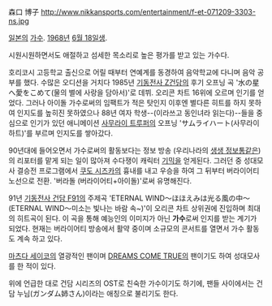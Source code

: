 森口 博子
http://www.nikkansports.com/entertainment/f-et-071209-3303-ns.jpg

[[일본]]의 [[가수]]. [[1968년]] [[6월 18일]]생.

시원시원하면서도 애절하고 섬세한 목소리로 높은 평가를 받고 있는 가수다.

호리코시 고등학교 출신으로 어릴 때부터 연예계를 동경하여 음악학교에 다니며 음악 공부를 했다. 수많은 오디션을 거치다 1985년 [[기동전사 Z건담]]의 후기 오프닝 곡 '水の星へ愛をこめて(물의 별에 사랑을 담아서)'로 데뷔. 오리콘 차트 16위에 오르며 인기를 얻었다. 그러나 아이돌 가수로써의 임팩트가 적은 탓인지 이후엔 별다른 히트를 하지 못하여 인지도를 높히진 못하였으나 88년 여자 학생--(이라쓰고 동인녀라 읽는다)--들을 중심으로 인기가 있던 애니메이션 [[사무라이 트루퍼]]의 오프닝 'サムライハート(사무라이 하트)'를 부르며 인지도를 쌓아갔다.

90년대에 들어오면서 가수로써의 활동보다는 정보 방송 (우리나라의 [[생생 정보통]]같은)의 리포터를 맡게 되는 일이 많아져 수다쟁이 캐릭터 [[기믹]]을 얻게된다. 그러던 중 성대모사 결승전 프로그램에서 [[쿠도 시즈카]]의 흉내를 내고 우승을 하여 그 뒤부터 버라이어티 노선으로 전환. '버라돌 (버라이어티+아이돌)'로써 유명해진다.

91년 [[기동전사 건담 F91]]의 주제곡 'ETERNAL WIND〜ほほえみは光る風の中〜(ETERNAL WIND〜미소는 빛나는 바람 속~)'이 오리콘 차트 상위권에 진입하며 최대의 히트곡이 된다. 이 곡을 통해 예능인의 이미지가 아닌 '''가수'''로써 인지를 받는 계기가 되었다.
현재는 버라이어티 방송에서 활약 중이며 소규모의 콘서트를 열면서 가수 활동도 계속 하고 있다.

[[마츠다 세이코]]의 열광적인 팬이며 [[DREAMS COME TRUE]]의 팬이기도 하여 성대모사를 한 적이 있다.

위에 언급한 대로 건담 시리즈의 OST로 친숙한 가수이기도 하기에, 팬들 사이에서는 건담 누님(ガンダム姉さん)이라는 애칭으로 불리기도 한다.
